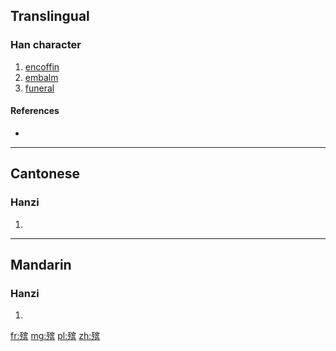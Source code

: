 {{also|殯}}
==Translingual==

===Han character===
{{Han char|rn=78|rad=歹|as=10|sn=14|four=|canj=一弓十人金 (MNJOC)}}

# [[encoffin]]
# [[embalm]]
# [[funeral]]

====References====
* {{Han ref|kx=0582.351|hdz=21392.110|uh=6BA1|ud=27553}}

----

==Cantonese==

===Hanzi===
{{yue-hanzi|jyut=|y=ban3|tra=殯}}

# {{defn|lang=yue|sort=歹10}}

----

==Mandarin==

===Hanzi===
{{cmn-hanzi|tra=殯|pin=[[bìn]] ([[bin4]])|wg=pin<sup>4</sup>}}

# {{defn|lang=cmn|sort=歹10}}

[[fr:殡]]
[[mg:殡]]
[[pl:殡]]
[[zh:殡]]